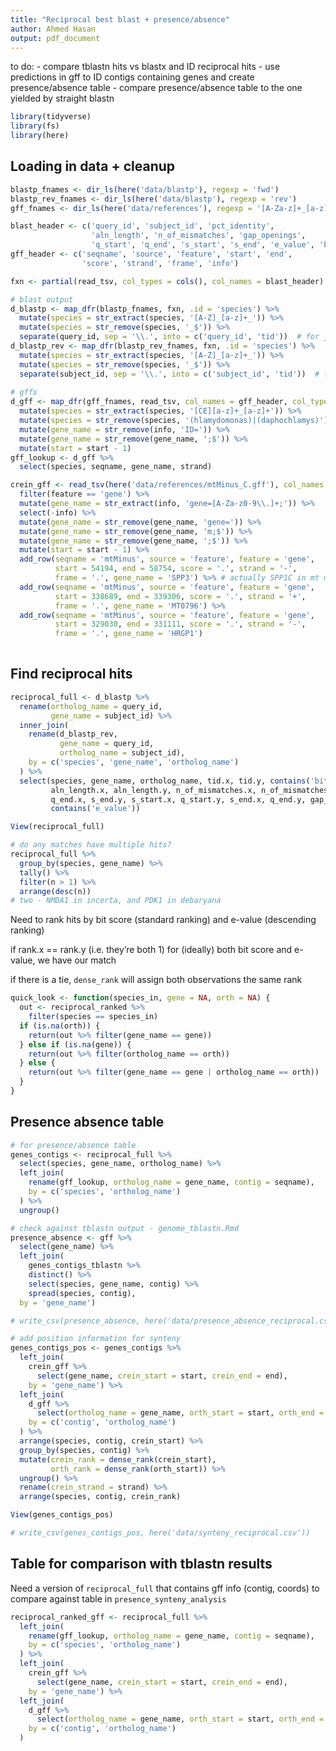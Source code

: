 ```yaml
---
title: "Reciprocal best blast + presence/absence"
author: Ahmed Hasan
output: pdf_document
---
```


to do:
- compare tblastn hits vs blastx and ID reciprocal hits
- use predictions in gff to ID contigs containing genes and create presence/absence table
- compare presence/absence table to the one yielded by straight blastn

```r
library(tidyverse)
library(fs)
library(here)
```

## Loading in data + cleanup

```r
blastp_fnames <- dir_ls(here('data/blastp'), regexp = 'fwd')
blastp_rev_fnames <- dir_ls(here('data/blastp'), regexp = 'rev')
gff_fnames <- dir_ls(here('data/references'), regexp = '[A-Za-z]+_[a-z]+\\.genes\\.gff3')

blast_header <- c('query_id', 'subject_id', 'pct_identity', 
                  'aln_length', 'n_of_mismatches', 'gap_openings', 
                  'q_start', 'q_end', 's_start', 's_end', 'e_value', 'bit_score')
gff_header <- c('seqname', 'source', 'feature', 'start', 'end', 
                'score', 'strand', 'frame', 'info')

fxn <- partial(read_tsv, col_types = cols(), col_names = blast_header)

# blast output
d_blastp <- map_dfr(blastp_fnames, fxn, .id = 'species') %>% 
  mutate(species = str_extract(species, '[A-Z]_[a-z]+_')) %>% 
  mutate(species = str_remove(species, '_$')) %>% 
  separate(query_id, sep = '\\.', into = c('query_id', 'tid'))  # for joining w/ gff
d_blastp_rev <- map_dfr(blastp_rev_fnames, fxn, .id = 'species') %>% 
  mutate(species = str_extract(species, '[A-Z]_[a-z]+_')) %>% 
  mutate(species = str_remove(species, '_$')) %>% 
  separate(subject_id, sep = '\\.', into = c('subject_id', 'tid'))  # for joining w/ gff
         
# gffs
d_gff <- map_dfr(gff_fnames, read_tsv, col_names = gff_header, col_types = cols(), .id = 'species') %>% 
  mutate(species = str_extract(species, '[CE][a-z]+_[a-z]+')) %>% 
  mutate(species = str_remove(species, '(hlamydomonas)|(daphochlamys)')) %>% 
  mutate(gene_name = str_remove(info, 'ID=')) %>% 
  mutate(gene_name = str_remove(gene_name, ';$')) %>% 
  mutate(start = start - 1)
gff_lookup <- d_gff %>% 
  select(species, seqname, gene_name, strand)

crein_gff <- read_tsv(here('data/references/mtMinus_C.gff'), col_names = gff_header, col_types = cols()) %>% 
  filter(feature == 'gene') %>% 
  mutate(gene_name = str_extract(info, 'gene=[A-Za-z0-9\\.]+;')) %>% 
  select(-info) %>% 
  mutate(gene_name = str_remove(gene_name, 'gene=')) %>% 
  mutate(gene_name = str_remove(gene_name, 'm;$')) %>% 
  mutate(gene_name = str_remove(gene_name, ';$')) %>% 
  mutate(start = start - 1) %>% 
  add_row(seqname = 'mtMinus', source = 'feature', feature = 'gene',
          start = 54194, end = 58754, score = '.', strand = '-',
          frame = '.', gene_name = 'SPP3') %>% # actually SPP1C in mt minus - naming as plus for the join
  add_row(seqname = 'mtMinus', source = 'feature', feature = 'gene',
          start = 338689, end = 339306, score = '.', strand = '+',
          frame = '.', gene_name = 'MT0796') %>% 
  add_row(seqname = 'mtMinus', source = 'feature', feature = 'gene',
          start = 329030, end = 331111, score = '.', strand = '-',
          frame = '.', gene_name = 'HRGP1')
           
```


## Find reciprocal hits

```r
reciprocal_full <- d_blastp %>% 
  rename(ortholog_name = query_id,
         gene_name = subject_id) %>% 
  inner_join(
    rename(d_blastp_rev, 
           gene_name = query_id,
           ortholog_name = subject_id),
    by = c('species', 'gene_name', 'ortholog_name')
  ) %>% 
  select(species, gene_name, ortholog_name, tid.x, tid.y, contains('bit_score'), pct_identity.x, pct_identity.y,
         aln_length.x, aln_length.y, n_of_mismatches.x, n_of_mismatches.y, q_start.x, s_start.y,
         q_end.x, s_end.y, s_start.x, q_start.y, s_end.x, q_end.y, gap_openings.x, gap_openings.y,
         contains('e_value'))

View(reciprocal_full)

# do any matches have multiple hits?
reciprocal_full %>% 
  group_by(species, gene_name) %>% 
  tally() %>% 
  filter(n > 1) %>% 
  arrange(desc(n))
# two - NMDA1 in incerta, and PDK1 in debaryana
```

Need to rank hits by bit score (standard ranking) and e-value (descending ranking)

if rank.x == rank.y (i.e. they're both 1) for (ideally) both bit score and e-value, we have our match

if there is a tie, `dense_rank` will assign both observations the same rank

```r
quick_look <- function(species_in, gene = NA, orth = NA) {
  out <- reciprocal_ranked %>% 
    filter(species == species_in)
  if (is.na(orth)) {
    return(out %>% filter(gene_name == gene))
  } else if (is.na(gene)) {
    return(out %>% filter(ortholog_name == orth))
  } else {
    return(out %>% filter(gene_name == gene | ortholog_name == orth))
  }
}

```

## Presence absence table

```r
# for presence/absence table
genes_contigs <- reciprocal_full %>% 
  select(species, gene_name, ortholog_name) %>% 
  left_join(
    rename(gff_lookup, ortholog_name = gene_name, contig = seqname),
    by = c('species', 'ortholog_name')
  ) %>% 
  ungroup()

# check against tblastn output - genome_tblastn.Rmd
presence_absence <- gff %>% 
  select(gene_name) %>% 
  left_join(
    genes_contigs_tblastn %>% 
    distinct() %>% 
    select(species, gene_name, contig) %>% 
    spread(species, contig),
  by = 'gene_name')

# write_csv(presence_absence, here('data/presence_absence_reciprocal.csv'))

# add position information for synteny
genes_contigs_pos <- genes_contigs %>% 
  left_join(
    crein_gff %>% 
      select(gene_name, crein_start = start, crein_end = end),
    by = 'gene_name') %>%
  left_join(
    d_gff %>% 
      select(ortholog_name = gene_name, orth_start = start, orth_end = end, contig = seqname),
    by = c('contig', 'ortholog_name')
  ) %>% 
  arrange(species, contig, crein_start) %>% 
  group_by(species, contig) %>% 
  mutate(crein_rank = dense_rank(crein_start),
         orth_rank = dense_rank(orth_start)) %>% 
  ungroup() %>% 
  rename(crein_strand = strand) %>% 
  arrange(species, contig, crein_rank)

View(genes_contigs_pos)

# write_csv(genes_contigs_pos, here('data/synteny_reciprocal.csv'))

```


## Table for comparison with tblastn results

Need a version of `reciprocal_full` that contains gff info
(contig, coords) to compare against table in `presence_synteny_analysis`

```r
reciprocal_ranked_gff <- reciprocal_full %>% 
  left_join(
    rename(gff_lookup, ortholog_name = gene_name, contig = seqname),
    by = c('species', 'ortholog_name')
  ) %>% 
  left_join(
    crein_gff %>% 
      select(gene_name, crein_start = start, crein_end = end),
    by = 'gene_name') %>%
  left_join(
    d_gff %>% 
      select(ortholog_name = gene_name, orth_start = start, orth_end = end, contig = seqname),
    by = c('contig', 'ortholog_name')
  )
```


















